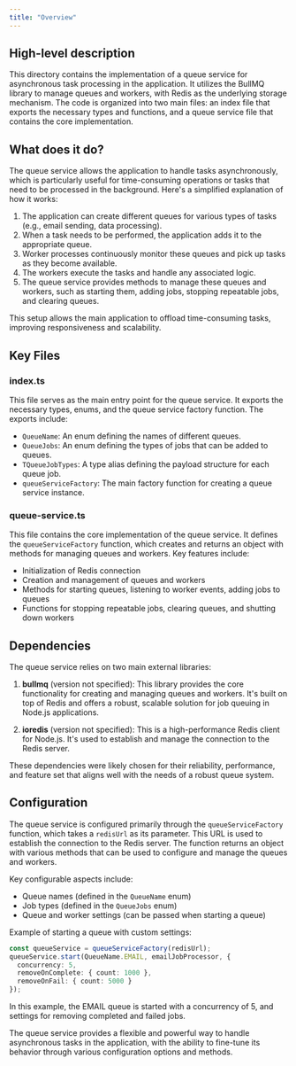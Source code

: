 ```yaml
---
title: "Overview"
---
```


## High-level description
This directory contains the implementation of a queue service for asynchronous task processing in the application. It utilizes the BullMQ library to manage queues and workers, with Redis as the underlying storage mechanism. The code is organized into two main files: an index file that exports the necessary types and functions, and a queue service file that contains the core implementation.

## What does it do?
The queue service allows the application to handle tasks asynchronously, which is particularly useful for time-consuming operations or tasks that need to be processed in the background. Here's a simplified explanation of how it works:

1. The application can create different queues for various types of tasks (e.g., email sending, data processing).
2. When a task needs to be performed, the application adds it to the appropriate queue.
3. Worker processes continuously monitor these queues and pick up tasks as they become available.
4. The workers execute the tasks and handle any associated logic.
5. The queue service provides methods to manage these queues and workers, such as starting them, adding jobs, stopping repeatable jobs, and clearing queues.

This setup allows the main application to offload time-consuming tasks, improving responsiveness and scalability.

## Key Files

### index.ts
This file serves as the main entry point for the queue service. It exports the necessary types, enums, and the queue service factory function. The exports include:

- `QueueName`: An enum defining the names of different queues.
- `QueueJobs`: An enum defining the types of jobs that can be added to queues.
- `TQueueJobTypes`: A type alias defining the payload structure for each queue job.
- `queueServiceFactory`: The main factory function for creating a queue service instance.

### queue-service.ts
This file contains the core implementation of the queue service. It defines the `queueServiceFactory` function, which creates and returns an object with methods for managing queues and workers. Key features include:

- Initialization of Redis connection
- Creation and management of queues and workers
- Methods for starting queues, listening to worker events, adding jobs to queues
- Functions for stopping repeatable jobs, clearing queues, and shutting down workers

## Dependencies
The queue service relies on two main external libraries:

1. **bullmq** (version not specified): This library provides the core functionality for creating and managing queues and workers. It's built on top of Redis and offers a robust, scalable solution for job queuing in Node.js applications.

2. **ioredis** (version not specified): This is a high-performance Redis client for Node.js. It's used to establish and manage the connection to the Redis server.

These dependencies were likely chosen for their reliability, performance, and feature set that aligns well with the needs of a robust queue system.

## Configuration
The queue service is configured primarily through the `queueServiceFactory` function, which takes a `redisUrl` as its parameter. This URL is used to establish the connection to the Redis server. The function returns an object with various methods that can be used to configure and manage the queues and workers.

Key configurable aspects include:

- Queue names (defined in the `QueueName` enum)
- Job types (defined in the `QueueJobs` enum)
- Queue and worker settings (can be passed when starting a queue)

Example of starting a queue with custom settings:

```typescript
const queueService = queueServiceFactory(redisUrl);
queueService.start(QueueName.EMAIL, emailJobProcessor, {
  concurrency: 5,
  removeOnComplete: { count: 1000 },
  removeOnFail: { count: 5000 }
});
```

In this example, the EMAIL queue is started with a concurrency of 5, and settings for removing completed and failed jobs.

The queue service provides a flexible and powerful way to handle asynchronous tasks in the application, with the ability to fine-tune its behavior through various configuration options and methods.